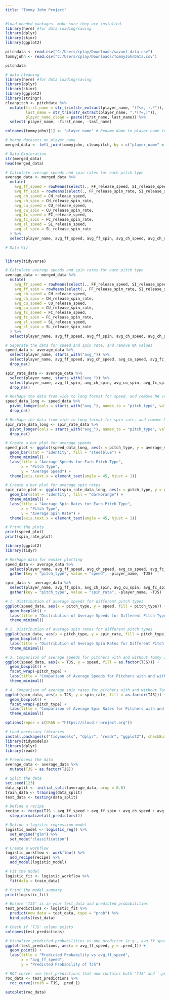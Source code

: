 ```yaml
---
title: "Tommy John Project"
---
```


```r
#load needed packages. make sure they are installed.
library(here) #for data loading/saving
library(dplyr)
library(skimr)
library(ggplot2)
```

```r
pitchdata <- read.csv("C:/Users/cplay/Downloads/savant_data.csv")
tommyjohn <- read.csv("C:/Users/cplay/Downloads/TommyJohnData.csv")

pitchdata
```

```r
# data cleaning
library(here) #for data loading/saving
library(dplyr)
library(skimr)
library(ggplot2)
library(stringr)
cleanpitch <- pitchdata %>%
  mutate(first_name = str_trim(str_extract(player_name, "(?<=, ).*")),
         last_name = str_trim(str_extract(player_name, ".*(?=,)")),
         player_name_clean = paste(first_name, last_name)) %>%
  select(-player_name, -first_name, -last_name)

colnames(tommyjohn)[1] <- "player_name" # Rename Name to player_name in tommy_john_data
```

```r
# Merge datasets on player_name
merged_data <- left_join(tommyjohn, cleanpitch, by = c("player_name" = "player_name_clean"))
```

```r
# Data Exploration
str(merged_data)
head(merged_data) 

```

```r
# Calculate average speeds and spin rates for each pitch type
average_data <- merged_data %>%
  mutate(
    avg_ff_speed = rowMeans(select(., FF_release_speed, SI_release_speed), na.rm = TRUE),
    avg_ff_spin = rowMeans(select(., FF_release_spin_rate, SI_release_spin_rate), na.rm = TRUE),
    avg_ch_speed = CH_release_speed,
    avg_ch_spin = CH_release_spin_rate,
    avg_cu_speed = CU_release_speed,
    avg_cu_spin = CU_release_spin_rate,
    avg_fc_speed = FC_release_speed,
    avg_fc_spin = FC_release_spin_rate,
    avg_sl_speed = SL_release_speed,
    avg_sl_spin = SL_release_spin_rate
  ) %>%
  select(player_name, avg_ff_speed, avg_ff_spin, avg_ch_speed, avg_ch_spin, avg_cu_speed, avg_cu_spin, avg_fc_speed, avg_fc_spin, avg_sl_speed, avg_sl_spin, TJS)
```

```r
# Data Viz


library(tidyverse)

# Calculate average speeds and spin rates for each pitch type
average_data <- merged_data %>%
  mutate(
    avg_ff_speed = rowMeans(select(., FF_release_speed, SI_release_speed), na.rm = TRUE),
    avg_ff_spin = rowMeans(select(., FF_release_spin_rate, SI_release_spin_rate), na.rm = TRUE),
    avg_ch_speed = CH_release_speed,
    avg_ch_spin = CH_release_spin_rate,
    avg_cu_speed = CU_release_speed,
    avg_cu_spin = CU_release_spin_rate,
    avg_fc_speed = FC_release_speed,
    avg_fc_spin = FC_release_spin_rate,
    avg_sl_speed = SL_release_speed,
    avg_sl_spin = SL_release_spin_rate
  ) %>%
  select(player_name, avg_ff_speed, avg_ff_spin, avg_ch_speed, avg_ch_spin, avg_cu_speed, avg_cu_spin, avg_fc_speed, avg_fc_spin, avg_sl_speed, avg_sl_spin, TJS)

# Separate the data for speed and spin rate, and remove NA values
speed_data <- average_data %>%
  select(player_name, starts_with("avg_")) %>%
  select(player_name, avg_ff_speed, avg_ch_speed, avg_cu_speed, avg_fc_speed, avg_sl_speed) %>%
  drop_na()

spin_rate_data <- average_data %>%
  select(player_name, starts_with("avg_")) %>%
  select(player_name, avg_ff_spin, avg_ch_spin, avg_cu_spin, avg_fc_spin, avg_sl_spin) %>%
  drop_na()

# Reshape the data from wide to long format for speed, and remove NA values
speed_data_long <- speed_data %>%
  pivot_longer(cols = starts_with("avg_"), names_to = "pitch_type", values_to = "average_speed") %>%
  drop_na()

# Reshape the data from wide to long format for spin rate, and remove NA values
spin_rate_data_long <- spin_rate_data %>%
  pivot_longer(cols = starts_with("avg_"), names_to = "pitch_type", values_to = "average_spin_rate") %>%
  drop_na()

# Create a bar plot for average speeds
speed_plot <- ggplot(speed_data_long, aes(x = pitch_type, y = average_speed)) +
  geom_bar(stat = "identity", fill = "steelblue") +
  theme_minimal() +
  labs(title = "Average Speeds for Each Pitch Type",
       x = "Pitch Type",
       y = "Average Speed") +
  theme(axis.text.x = element_text(angle = 45, hjust = 1))

# Create a bar plot for average spin rates
spin_rate_plot <- ggplot(spin_rate_data_long, aes(x = pitch_type, y = average_spin_rate)) +
  geom_bar(stat = "identity", fill = "darkorange") +
  theme_minimal() +
  labs(title = "Average Spin Rates for Each Pitch Type",
       x = "Pitch Type",
       y = "Average Spin Rate") +
  theme(axis.text.x = element_text(angle = 45, hjust = 1))

# Print the plots
print(speed_plot)
print(spin_rate_plot)
```

```r
library(ggplot2)
library(tidyr)

# Reshape data for easier plotting
speed_data <- average_data %>%
  select(player_name, avg_ff_speed, avg_ch_speed, avg_cu_speed, avg_fc_speed, avg_sl_speed, TJS) %>%
  gather(key = "pitch_type", value = "speed", -player_name, -TJS)

spin_data <- average_data %>%
  select(player_name, avg_ff_spin, avg_ch_spin, avg_cu_spin, avg_fc_spin, avg_sl_spin, TJS) %>%
  gather(key = "pitch_type", value = "spin_rate", -player_name, -TJS)

# 1. Distribution of average speeds for different pitch types
ggplot(speed_data, aes(x = pitch_type, y = speed, fill = pitch_type)) +
  geom_boxplot() +
  labs(title = "Distribution of Average Speeds for Different Pitch Types", x = "Pitch Type", y = "Speed (mph)") +
  theme_minimal()

# 2. Distribution of average spin rates for different pitch types
ggplot(spin_data, aes(x = pitch_type, y = spin_rate, fill = pitch_type)) +
  geom_boxplot() +
  labs(title = "Distribution of Average Spin Rates for Different Pitch Types", x = "Pitch Type", y = "Spin Rate (rpm)") +
  theme_minimal()

# 3. Comparison of average speeds for pitchers with and without Tommy John surgery
ggplot(speed_data, aes(x = TJS, y = speed, fill = as.factor(TJS))) +
  geom_boxplot() +
  facet_wrap(~pitch_type) +
  labs(title = "Comparison of Average Speeds for Pitchers with and without Tommy John Surgery", x = "Tommy John Surgery (0 = No, 1 = Yes)", y = "Speed (mph)") +
  theme_minimal()

# 4. Comparison of average spin rates for pitchers with and without Tommy John surgery
ggplot(spin_data, aes(x = TJS, y = spin_rate, fill = as.factor(TJS))) +
  geom_boxplot() +
  facet_wrap(~pitch_type) +
  labs(title = "Comparison of Average Spin Rates for Pitchers with and without Tommy John Surgery", x = "Tommy John Surgery (0 = No, 1 = Yes)", y = "Spin Rate (rpm)") +
  theme_minimal() 
```

```r
options(repos = c(CRAN = "https://cloud.r-project.org"))

# Load necessary libraries
install.packages(c("tidymodels", "dplyr", "readr", "ggplot2"), checkBuilt = FALSE)
library(tidymodels)
library(dplyr)
library(readr)

# Preprocess the data
average_data <- average_data %>%
  mutate(TJS = as.factor(TJS))

# Split the data
set.seed(123)
data_split <- initial_split(average_data, prop = 0.8)
train_data <- training(data_split)
test_data <- testing(data_split)

# Define a recipe
recipe <- recipe(TJS ~ avg_ff_speed + avg_ff_spin + avg_ch_speed + avg_ch_spin + avg_cu_speed + avg_cu_spin + avg_fc_speed + avg_fc_spin + avg_sl_speed + avg_sl_spin, data = train_data) %>%
  step_normalize(all_predictors())

# Define a logistic regression model
logistic_model <- logistic_reg() %>%
  set_engine("glm") %>%
  set_mode("classification")

# Create a workflow
logistic_workflow <- workflow() %>%
  add_recipe(recipe) %>%
  add_model(logistic_model)

# Fit the model
logistic_fit <- logistic_workflow %>%
  fit(data = train_data)

# Print the model summary
print(logistic_fit)
```

```r
# Ensure 'TJS' is in your test_data and predicted probabilities
test_predictions <- logistic_fit %>%
  predict(new_data = test_data, type = "prob") %>%
  bind_cols(test_data)

# Check if 'TJS' column exists
colnames(test_predictions)

# Visualize predicted probabilities vs one predictor (e.g., avg_ff_speed)
ggplot(test_predictions, aes(x = avg_ff_speed, y = .pred_1)) +
  geom_point() +
  labs(title = "Predicted Probability vs avg_ff_speed",
       x = "avg_ff_speed",
       y = "Predicted Probability of TJS")

# ROC curve: use test_predictions that now contains both 'TJS' and '.pred_1'
roc_data <- test_predictions %>%
  roc_curve(truth = TJS, .pred_1)

autoplot(roc_data)
```
